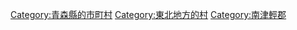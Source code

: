 {{Commonscat|Inakadate, Aomori}}
{{Catmore}}

{{DEFAULTSORT:Inakadate}}
[[Category:青森縣的市町村|Category:青森縣的市町村]]
[[Category:東北地方的村|Category:東北地方的村]]
[[Category:南津輕郡|Category:南津輕郡]]